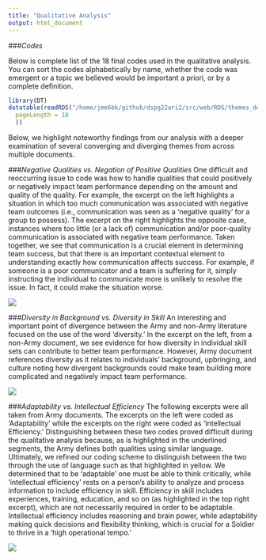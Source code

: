 ```yaml
---
title: "Qualitative Analysis"
output: html_document
---
```

###*Codes*

Below is complete list of the 18 final codes used in the qualitative analysis. You can sort the codes alphabetically by name, whether the code was emergent or a topic we believed would be important a priori, or by a complete definition.

```r
library(DT)
datatable(readRDS("/home/jme6bk/github/dspg22ari2/src/web/RDS/themes_detailed.RDS"), options = list(
  pageLength = 18
  ))

```

Below, we highlight noteworthy findings from our analysis with a deeper examination of several converging and diverging themes from across multiple documents.

###*Negative Qualities vs. Negation of Positive Qualities*
One difficult and reoccurring issue to code was how to handle qualities that could positively or negatively impact team performance depending on the amount and quality of the quality. For example, the excerpt on the left highlights a situation in which too much communication was associated with negative team outcomes (i.e., communication was seen as a ‘negative quality’ for a group to possess). The excerpt on the right highlights the opposite case, instances where too little (or a lack of) communication and/or poor-quality communication is associated with negative team performance. Taken together, we see that communication is a crucial element in determining team success, but that there is an important contextual element to understanding exactly how communication affects success. For example, if someone is a poor communicator and a team is suffering for it, simply instructing the individual to communicate more is unlikely to resolve the issue. In fact, it could make the situation worse. 

![](www/negationVSnegative.png)

###*Diversity in Background vs. Diversity in Skill*
An interesting and important point of divergence between the Army and non-Army literature focused on the use of the word ‘diversity.’ In the excerpt on the left, from a non-Army document, we see evidence for how diversity in individual skill sets can contribute to better team performance. However, Army document references diversity as it relates to individuals’ background, upbringing, and culture noting how divergent backgrounds could make team building more complicated and negatively impact team performance.

![](www/diversityINteams.png)

###*Adaptability vs. Intellectual Efficiency*
The following excerpts were all taken from Army documents. The excerpts on the left were coded as 'Adaptability' while the excerpts on the right were coded as 'Intellectual Efficiency.' Distinguishing between these two codes proved difficult during the qualitative analysis because, as is highlighted in the underlined segments, the Army defines both qualities using similar language. Ultimately, we refined our coding scheme to distinguish between the two through the use of language such as that highlighted in yellow. We determined that to be ‘adaptable’ one must be able to think critically, while ‘intellectual efficiency’ rests on a person's ability to analyze and process information to include efficiency in skill. Efficiency in skill includes experiences, training, education, and so on (as highlighted in the top right excerpt), which are not necessarily required in order to be adaptable. Intellectual efficiency includes reasoning and brain power, while adaptability making quick decisions and flexibility thinking, which is crucial for a Soldier to thrive in a 'high operational tempo.’

![](www/adaptabilityVSintellect.png)
